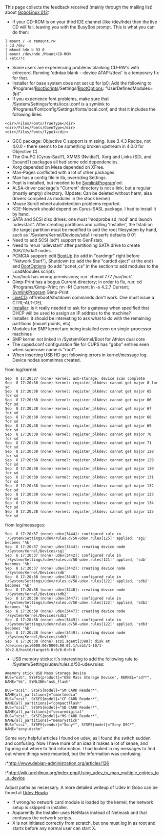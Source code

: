 This page collects the feedback received (mainly through the mailing list) about [[GoboLinux 012]]:

* If your CD-ROM is on your third IDE channel (like /dev/hde) then the live CD will fail, leaving you with the BusyBox prompt. This is what you can do then:
<pre>
] mount / -o remount,rw
] cd /dev
] mknod hde b 33 0
] mount /dev/hde /Mount/CD-ROM
] /etc/rc
</pre>
* Some users are experiencing problems blanking CD-RW's with cdrecord. Running 'cdrdao blank --device ATAPI:/dev/<cdrom_device>' is a temporary fix for that.
* Installer for base system does not set up for lp0; Add the following to /Programs/[[BootScripts]]/Settings/[[BootOptions]]: "UserDefinedModules=(lp)".
* If you experience font problems, make sure that /System/Settings/fonts/local.conf is a symlink to /Programs/Fontconfig/Settings/fonts/local.conf, and that it includes the following lines:
<pre>
<dir>/Files/Fonts/TrueType</dir>
<dir>/Files/Fonts/OpenType</dir>
<dir>/Files/Fonts/Type1</dir>
</pre>
* GCC package: Objective C support is missing. (use 3.4.3 Recipe, not 4.0.0 - there seems to be something broken upstream in 4.0.0 for Objective C).
* The GnuPG (Cyrus-Sasl?), XMMS (Nvidia?), Xorg and Links (SDL and Esound?) packages all had some odd dependencies.
* Xorg depended on Mesa depended on XFree.
* Man-Pages conflicted with a lot of other packages.
* Man has a config file in lib, overriding Settings.
* Popt is installed, but needed to be [[SymlinkProgram]]'ed.
* ALSA-driver package's "Current" directory is not a link, but a regular (mostly empty) directory. (Update: Can be deleted without harm, alsa drivers compiled as modules in the stock kernel)
* Mouse Scroll wheel autodetection problems reported.
* KDE-Network should depend on Cyrus-SASL package. I had to install it by hand.
* SATA and SCSI disc drives: one must 'modprobe sd_mod' and launch 'udevstart'. After creating partitions and calling 'Installer', the fstab on the target partition must be modified to add the root filesystem by hand, such as '/System/Kernel/Devices/sda1 / reiserfs defaults 0 0':
* Need to add SCSI (sd*) support to GenFstab.
* Need to rerun 'udevstart' after partitioning SATA drive to create /S/K/D/sda# nodes.
* PCMCIA support: edit [[BootUp]] (to add in "cardmgr" right before "Network Start"), Shutdown (to add the line "cardctl eject" at the end) and [[BootOptions]] (to add "pcnet_cs" in the section to add modules to the LoadModules script).
* /var/lock has wrong permissions; run 'chmod 777 /var/lock'
* Gimp-Print has a bogus Current directory; in order to fix, run: cd /Programs/Gimp-Print; rm -Rf Current; ln -s 4.2.7 Current; [[SymlinkProgram]] Gimp-Print
* [[LiveCD]]: off/reboot/shutdown commands don't work. One must issue a CTRL-ALT-DEL
* [[Installer]]: is it really needed to ask for a gateway when specified that DHCP will be used to assign an IP address to the machine?
* Installer: it should be interesting to ask what to do with the remaining partitions (mount points, etc)
* Modules for SMP kernel are being installed even on single-processor machines
* SMP kernel not linked in /System/Kernel/Boot for Athlon dual core
* The cupsd.conf configuration file for CUPS has "gobo" entries even when superuser name is "root".
* When inserting USB HD get following errors in kernel/message log.  Device nodes sometimes created.
from log/kernel:
<pre>
Sep  8 17:20:37 (none) kernel: usb-storage: device scan complete
Sep  8 17:20:38 (none) kernel: register_blkdev: cannot get major 8 for sd
Sep  8 17:20:38 (none) kernel: register_blkdev: cannot get major 65 for sd
Sep  8 17:20:38 (none) kernel: register_blkdev: cannot get major 66 for sd
Sep  8 17:20:38 (none) kernel: register_blkdev: cannot get major 67 for sd
Sep  8 17:20:38 (none) kernel: register_blkdev: cannot get major 68 for sd
Sep  8 17:20:38 (none) kernel: register_blkdev: cannot get major 69 for sd
Sep  8 17:20:38 (none) kernel: register_blkdev: cannot get major 70 for sd
Sep  8 17:20:38 (none) kernel: register_blkdev: cannot get major 71 for sd
Sep  8 17:20:38 (none) kernel: register_blkdev: cannot get major 128 for sd
Sep  8 17:20:38 (none) kernel: register_blkdev: cannot get major 129 for sd
Sep  8 17:20:38 (none) kernel: register_blkdev: cannot get major 130 for sd
Sep  8 17:20:38 (none) kernel: register_blkdev: cannot get major 131 for sd
Sep  8 17:20:38 (none) kernel: register_blkdev: cannot get major 132 for sd
Sep  8 17:20:38 (none) kernel: register_blkdev: cannot get major 133 for sd
Sep  8 17:20:38 (none) kernel: register_blkdev: cannot get major 134 for sd
Sep  8 17:20:38 (none) kernel: register_blkdev: cannot get major 135 for sd
</pre>
from log/messages:
<pre>
Sep  8 17:20:37 (none) udev[3444]: configured rule in '/System/Settings/udev/rules.d/50-udev.rules[125]' applied, 'sg1' becomes '%k'
Sep  8 17:20:37 (none) udev[3444]: creating device node '/System/Kernel/Devices/sg1'
Sep  8 17:20:37 (none) udev[3442]: configured rule in '/System/Settings/udev/rules.d/50-udev.rules[121]' applied, 'sdb' becomes '%k'
Sep  8 17:20:37 (none) udev[3442]: creating device node '/System/Kernel/Devices/sdb'
Sep  8 17:20:38 (none) udev[3448]: configured rule in '/System/Settings/udev/rules.d/50-udev.rules[122]' applied, 'sdb2' becomes '%k'
Sep  8 17:20:38 (none) udev[3448]: creating device node '/System/Kernel/Devices/sdb2'
Sep  8 17:20:38 (none) udev[3447]: configured rule in '/System/Settings/udev/rules.d/50-udev.rules[122]' applied, 'sdb1' becomes '%k'
Sep  8 17:20:38 (none) udev[3447]: creating device node '/System/Kernel/Devices/sdb1'
Sep  8 17:20:38 (none) udev[3449]: configured rule in '/System/Settings/udev/rules.d/50-udev.rules[122]' applied, 'sdb3' becomes '%k'
Sep  8 17:20:38 (none) udev[3449]: creating device node '/System/Kernel/Devices/sdb3'
Sep  8 17:20:38 (none) scsi.agent[3398]: disk at /devices/pci0000:00/0000:00:02.1/usb1/1-10/1-10:2.0/host6/target6:0:0/6:0:0:0
</pre>
* USB memory sticks: it's interesting to add the following rule to /System/Settings/udev/rules.d/50-udev.rules:
<pre>
#memory stick USB Mass Storage Device
BUS="usb", SYSFS{product}="USB Mass Storage Device", KERNEL="sd?*",
NAME="%k", SYMLINK="usb_flash"

BUS="scsi", SYSFS{model}="SM CARD Reader*", NAME{all_partitions}="smartmedia"
BUS="scsi", SYSFS{model}="CF CARD Reader*", NAME{all_partitions}="compactflash"
BUS="scsi", SYSFS{model}="SD CARD Reader*", NAME{all_partitions}="securedigital"
BUS="scsi", SYSFS{model}="MS CARD Reader*", NAME{all_partitions}="memorystick"
BUS="scsi", SYSFS{vendor}="Sony*", SYSFS{model}="Sony DSC*", NAME="sony-dsc%n"
</pre>
Some very helpful articles I found on udev, as I found the switch sudden and confusing.  Now I have more of an idea it makes a lot of sense, and figuring out where to find information.  I had looked in my messages to find out where things were mounted, but the information was confusing.
:*http://www.debian-administration.org/articles/126 
:*http://wiki.archlinux.org/index.php/Using_udev_to_map_multiple_entries_to_a_device 

Adjust paths as necessary.  A more detailed writeup of Udev in Gobo can be found at [[Udev Howto]]
* If wrong/no network card module is loaded by the kernel, the network setup is skipped in installer.
* Apparently the Installer uses NetMask instead of Netmask and that confuses the network scripts.
* X is not initiated correctly from scratch, but one must log in as root and startx before any normal user can start X.

{{Community}}